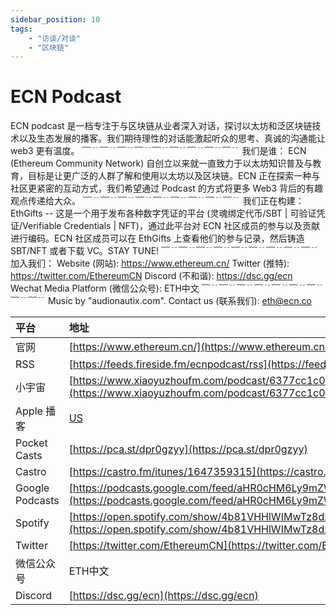 ---
sidebar_position: 10
tags:
    - "访谈/对谈"
    - "区块链"
---

# ECN Podcast

ECN podcast 是一档专注于与区块链从业者深入对话，探讨以太坊和泛区块链技术以及生态发展的播客。我们期待理性的对话能激起听众的思考、真诚的沟通能让 web3 更有温度。
﹋﹊﹋﹊﹋﹊﹋﹊﹋﹊﹋﹊﹋﹊﹋﹊﹋﹊
我们是谁：
ECN (Ethereum Community Network) 自创立以来就一直致力于以太坊知识普及与教育，目标是让更广泛的人群了解和使用以太坊以及区块链。ECN 正在探索一种与社区更紧密的互动方式，我们希望通过 Podcast 的方式将更多 Web3 背后的有趣观点传递给大众。
﹋﹊﹋﹊﹋﹊﹋﹊﹋﹊﹋﹊﹋﹊﹋﹊﹋﹊
我们正在构建：
EthGifts -- 这是一个用于发布各种数字凭证的平台 (灵魂绑定代币/SBT | 可验证凭证/Verifiable Credentials | NFT)，通过此平台对 ECN 社区成员的参与以及贡献进行编码。ECN 社区成员可以在 EthGifts 上查看他们的参与记录，然后铸造 SBT/NFT 或者下载 VC。STAY TUNE!
﹋﹊﹋﹊﹋﹊﹋﹊﹋﹊﹋﹊﹋﹊﹋﹊﹋﹊
加入我们：
Website (网站): https://www.ethereum.cn/
Twitter (推特): https://twitter.com/EthereumCN
Discord (不和谐): https://dsc.gg/ecn
Wechat Media Platform (微信公众号): ETH中文
﹋﹊﹋﹊﹋﹊﹋﹊﹋﹊﹋﹊﹋﹊﹋﹊﹋﹊
Music by "audionautix.com".
Contact us (联系我们): eth@ecn.co

| 平台 | 地址 |
|:--|:----|
| 官网 | [https://www.ethereum.cn/](https://www.ethereum.cn/) |
| RSS | [https://feeds.fireside.fm/ecnpodcast/rss](https://feeds.fireside.fm/ecnpodcast/rss) |
| 小宇宙 | [https://www.xiaoyuzhoufm.com/podcast/6377cc1c07453e57a799a51e](https://www.xiaoyuzhoufm.com/podcast/6377cc1c07453e57a799a51e) |
| Apple 播客 | [US](https://podcasts.apple.com/us/podcast/ecn-podcast/id1647359315) |
| Pocket Casts | [https://pca.st/dpr0gzyy](https://pca.st/dpr0gzyy) |
| Castro | [https://castro.fm/itunes/1647359315](https://castro.fm/itunes/1647359315) |
| Google Podcasts | [https://podcasts.google.com/feed/aHR0cHM6Ly9mZWVkcy5maXJlc2lkZS5mbS9lY25wb2RjYXN0L3Jzcw](https://podcasts.google.com/feed/aHR0cHM6Ly9mZWVkcy5maXJlc2lkZS5mbS9lY25wb2RjYXN0L3Jzcw) |
| Spotify | [https://open.spotify.com/show/4b81VHHlWIMwTz8dzRBEhz](https://open.spotify.com/show/4b81VHHlWIMwTz8dzRBEhz) |
| Twitter | [https://twitter.com/EthereumCN](https://twitter.com/EthereumCN) |
| 微信公众号 | ETH中文 |
| Discord | [https://dsc.gg/ecn](https://dsc.gg/ecn) |
